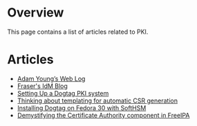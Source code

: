 = Overview =

This page contains a list of articles related to PKI.

= Articles =

* [https://www.google.com/search?q=site%3Aadam.younglogic.com+dogtag Adam Young’s Web Log]
* [https://frasertweedale.github.io/blog-redhat/tags/dogtag.html Fraser's IdM Blog]
* [http://dminnich.com/blog/Dogtag-pki/ Setting Up a Dogtag PKI system]
* [http://blog.benjaminlipton.com/2016/07/19/csr-generation-templating.html Thinking about templating for automatic CSR generation]
* [https://magnus-k-karlsson.blogspot.com/2019/08/installing-dogtag-on-fedora-30-with.html Installing Dogtag on Fedora 30 with SoftHSM]
* [https://floblanc.wordpress.com/2017/12/05/demystifying-the-certificate-authority-component-in-freeipa/ Demystifying the Certificate Authority component in FreeIPA]